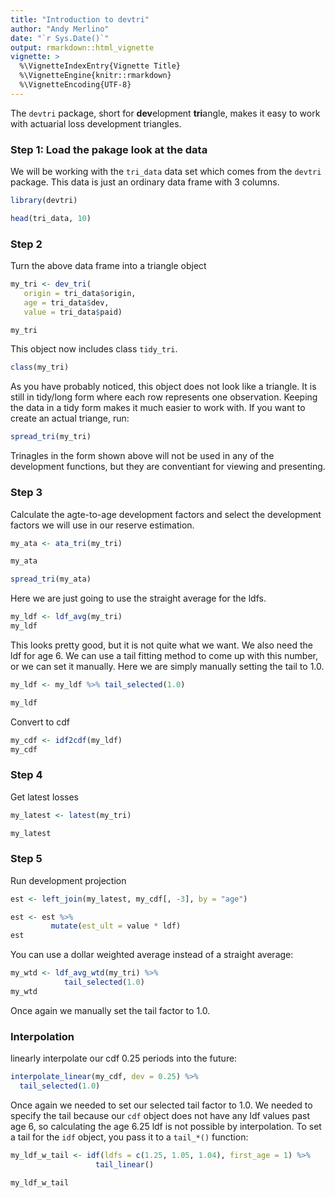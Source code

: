 ```yaml
---
title: "Introduction to devtri"
author: "Andy Merlino"
date: "`r Sys.Date()`"
output: rmarkdown::html_vignette
vignette: >
  %\VignetteIndexEntry{Vignette Title}
  %\VignetteEngine{knitr::rmarkdown}
  %\VignetteEncoding{UTF-8}
---
```


The `devtri` package, short for **dev**elopment **tri**angle, makes it easy to work with actuarial loss development triangles.

### Step 1: Load the pakage look at the data

We will be working with the `tri_data` data set which comes from the `devtri` package.  This data is just an ordinary data frame with 3 columns.

```r
library(devtri)

head(tri_data, 10)
```

### Step 2

Turn the above data frame into a triangle object

```r
my_tri <- dev_tri(
   origin = tri_data$origin,
   age = tri_data$dev,
   value = tri_data$paid)

my_tri
```

This object now includes class `tidy_tri`.

```r
class(my_tri)
```

As you have probably noticed, this object does not look like a triangle.  It is still in tidy/long form where each row represents one observation.  Keeping the data in a tidy form makes it much easier to work with. If you want to create an actual triange, run: 

```r
spread_tri(my_tri)
```

Trinagles in the form shown above will not be used in any of the development functions, but they are conventiant for viewing and presenting.

### Step 3

Calculate the agte-to-age development factors and select the development factors we will use in our reserve estimation.

```r
my_ata <- ata_tri(my_tri)

my_ata
```

```r
spread_tri(my_ata)
```

Here we are just going to use the straight average for the ldfs.

```r
my_ldf <- ldf_avg(my_tri)
my_ldf
```

This looks pretty good, but it is not quite what we want.  We also need the ldf for age 6.  We can use a tail fitting method to come up with this number, or we can set it manually.  Here we are simply manually setting the tail to 1.0.

```r
my_ldf <- my_ldf %>% tail_selected(1.0)

my_ldf
```

Convert to cdf

```r
my_cdf <- idf2cdf(my_ldf)
my_cdf
```

### Step 4

Get latest losses

```r
my_latest <- latest(my_tri)

my_latest
```

### Step 5

Run development projection

```r
est <- left_join(my_latest, my_cdf[, -3], by = "age")

est <- est %>%
         mutate(est_ult = value * ldf)
est
```

You can use a dollar weighted average instead of a straight average: 

```r
my_wtd <- ldf_avg_wtd(my_tri) %>%
            tail_selected(1.0)
my_wtd
```

Once again we manually set the tail factor to 1.0.

### Interpolation

linearly interpolate our cdf 0.25 periods into the future:

```r
interpolate_linear(my_cdf, dev = 0.25) %>%
  tail_selected(1.0)
```

Once again we needed to set our selected tail factor to 1.0.  We needed to specify the tail because our `cdf` object does not have any ldf values past age 6, so calculating the age 6.25 ldf is not possible by interpolation.  To set a tail for the `idf` object, you pass it to a `tail_*()` function:

```r
my_ldf_w_tail <- idf(ldfs = c(1.25, 1.05, 1.04), first_age = 1) %>%
                   tail_linear()

my_ldf_w_tail
```
